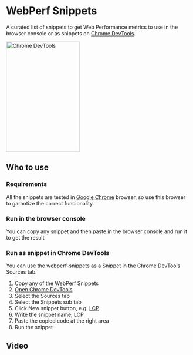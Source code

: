 
# WebPerf Snippets


A curated list of snippets to get Web Performance metrics to use in the browser console or as snippets on [Chrome DevTools](https://developer.chrome.com/docs/devtools/).

<picture>
  <img 
    sizes="(min-width: 600px) 100vw, 600px,
           (min-width: 1200px) 100vw, 1200px"
    srcset="
      https://res.cloudinary.com/nucliweb/image/upload/c_scale,f_auto,q_auto,w_600/v1685735993/webperf-snippets/DevTools-Snippets.png 600px,
      https://res.cloudinary.com/nucliweb/image/upload/c_scale,f_auto,q_auto,w_1200/v1685735993/webperf-snippets/DevTools-Snippets.png 1200px"
    src="https://res.cloudinary.com/nucliweb/image/upload/c_scale,f_auto,q_auto,w_320/v1685735993/webperf-snippets/DevTools-Snippets.png"
    loading="eager"
    decoding="sync"
    height="300"
    width="200"
    alt="Chrome DevTools">
</picture>

## Who to use

### Requirements

All the snippets are tested in [Google Chrome](https://google.com/chrome/) browser, so use this browser to garantize the correct funcionality.

### Run in the browser console

You can copy any snippet and then paste in the browser console and run it to get the result

### Run as snippet in Chrome DevTools

You can use the webperf-snippets as a Snippet in the Chrome DevTools Sources tab.

1. Copy any of the WebPerf Snippets
2. [Open Chrome DevTools](https://developer.chrome.com/docs/devtools/open/)
3. Select the Sources tab
4. Select the Snippets sub tab
5. Click New snippet button, e.g. [LCP](https://github.com/nucliweb/webperf-snippets#largest-contentful-paint-lcp)
6. Write the snippet name, LCP
7. Paste the copied code at the right area
8. Run the snippet

## Video

<CldVideoPlayer
  width="1920"
  height="1080"
  src="webperf-snippets/devtools-new-snippet"
/>



